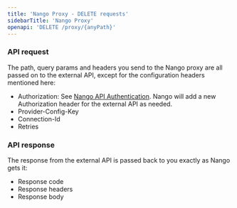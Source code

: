 ```yaml
---
title: 'Nango Proxy - DELETE requests'
sidebarTitle: 'Nango Proxy'
openapi: 'DELETE /proxy/{anyPath}'
---
```


### API request
The path, query params and headers you send to the Nango proxy are all passed on to the external API, except for the configuration headers mentioned here:
* Authorization: See [Nango API Authentication](/api-reference/authentication). Nango will add a new Authorization header for the external API as needed.
* Provider-Config-Key
* Connection-Id
* Retries

### API response

The response from the external API is passed back to you exactly as Nango gets it:
* Response code
* Response headers
* Response body